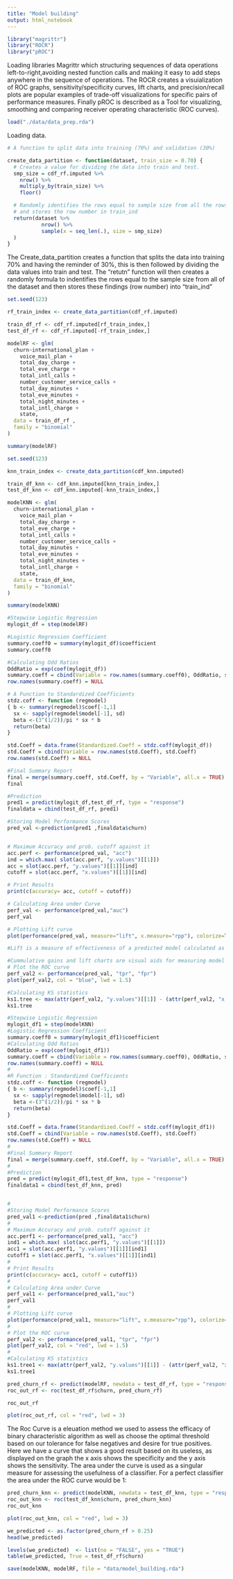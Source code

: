 ```yaml
---
title: "Model building"
output: html_notebook
---
```


```r
library("magrittr")
library("ROCR")
library("pROC")
```

Loading libraries Magrittr which structuring sequences of data operations left-to-right,avoiding nested function calls and making it easy to add steps anywhere in the sequence of operations. The ROCR creates a visuialization of ROC graphs, sensitivity/specificity curves, lift charts,
and precision/recall plots are popular examples of trade-off
visualizations for specific pairs of performance measures. Finally pROC is described as a Tool for visualizing, smoothing and comparing receiver operating characteristic (ROC curves).

```r
load("./data/data_prep.rda")
```
Loading data.


```r
# A function to split data into training (70%) and validation (30%)

create_data_partition <- function(dataset, train_size = 0.70) {
  # Creates a value for dividing the data into train and test.
  smp_size = cdf_rf.imputed %>%
    nrow() %>%
    multiply_by(train_size) %>%
    floor()

  # Randomly identifies the rows equal to sample size from all the rows of dataset dataset
  # and stores the row number in train_ind
  return(dataset %>%
           nrow() %>%
           sample(x = seq_len(.), size = smp_size)
  )
}
```
The Create_data_partition creates a function that splits the data into training 70% and having the reminder of 30%, this is then followed by dividing the data values into train and test. 
The "retutn" function will then creates a randomly formula to indentifies the rows equal to the sample size from all of the dataset and then stores these findings (row number) into "train_ind"


```r
set.seed(123)

rf_train_index <- create_data_partition(cdf_rf.imputed)

train_df_rf <- cdf_rf.imputed[rf_train_index,]
test_df_rf <- cdf_rf.imputed[-rf_train_index,]

modelRF <- glm(
  churn~international_plan +
    voice_mail_plan +
    total_day_charge +
    total_eve_charge +
    total_intl_calls +
    number_customer_service_calls +
    total_day_minutes +
    total_eve_minutes +
    total_night_minutes +
    total_intl_charge +
    state,
  data = train_df_rf ,
  family = "binomial"
)

summary(modelRF)
```


```r
set.seed(123)

knn_train_index <- create_data_partition(cdf_knn.imputed)

train_df_knn <- cdf_knn.imputed[knn_train_index,]
test_df_knn <- cdf_knn.imputed[-knn_train_index,]

modelKNN <- glm(
  churn~international_plan +
    voice_mail_plan +
    total_day_charge +
    total_eve_charge +
    total_intl_calls +
    number_customer_service_calls +
    total_day_minutes +
    total_eve_minutes +
    total_night_minutes +
    total_intl_charge +
    state,
  data = train_df_knn,
  family = "binomial"
)

summary(modelKNN)
```

```r
#Stepwise Logistic Regression
mylogit_df = step(modelRF)

#Logistic Regression Coefficient
summary.coeff0 = summary(mylogit_df)$coefficient
summary.coeff0

#Calculating Odd Ratios
OddRatio = exp(coef(mylogit_df))
summary.coeff = cbind(Variable = row.names(summary.coeff0), OddRatio, summary.coeff0)
row.names(summary.coeff) = NULL

# A Function to Standardized Coefficients
stdz.coff <- function (regmodel)
{ b <- summary(regmodel)$coef[-1,1]
  sx <- sapply(regmodel$model[-1], sd)
  beta <-(3^(1/2))/pi * sx * b
  return(beta)
}

std.Coeff = data.frame(Standardized.Coeff = stdz.coff(mylogit_df))
std.Coeff = cbind(Variable = row.names(std.Coeff), std.Coeff)
row.names(std.Coeff) = NULL

#Final Summary Report
final = merge(summary.coeff, std.Coeff, by = "Variable", all.x = TRUE)
final

#Prediction
pred1 = predict(mylogit_df,test_df_rf, type = "response")
finaldata = cbind(test_df_rf, pred1)

#Storing Model Performance Scores
pred_val <-prediction(pred1 ,finaldata$churn)


# Maximum Accuracy and prob. cutoff against it
acc.perf <- performance(pred_val, "acc")
ind = which.max( slot(acc.perf, "y.values")[[1]])
acc = slot(acc.perf, "y.values")[[1]][ind]
cutoff = slot(acc.perf, "x.values")[[1]][ind]

# Print Results
print(c(accuracy= acc, cutoff = cutoff))

# Calculating Area under Curve
perf_val <- performance(pred_val,"auc")
perf_val

# Plotting Lift curve
plot(performance(pred_val, measure="lift", x.measure="rpp"), colorize=TRUE)

#Lift is a measure of effectiveness of a predicted model calculated as the ratio between the results obtained with and without the predictive model.

#Cummulative gains and lift charts are visual aids for measuring model performance.
# Plot the ROC curve
perf_val2 <- performance(pred_val, "tpr", "fpr")
plot(perf_val2, col = "blue", lwd = 1.5)

#Calculating KS statistics
ks1.tree <- max(attr(perf_val2, "y.values")[[1]] - (attr(perf_val2, "x.values")[[1]]))
ks1.tree
```



```r
#Stepwise Logistic Regression
mylogit_df1 = step(modelKNN)
#Logistic Regression Coefficient
summary.coeff0 = summary(mylogit_df1)$coefficient
#Calculating Odd Ratios
OddRatio = exp(coef(mylogit_df1))
summary.coeff = cbind(Variable = row.names(summary.coeff0), OddRatio, summary.coeff0)
row.names(summary.coeff) = NULL
#
#R Function : Standardized Coefficients
stdz.coff <- function (regmodel)
{ b <- summary(regmodel)$coef[-1,1]
  sx <- sapply(regmodel$model[-1], sd)
  beta <-(3^(1/2))/pi * sx * b
  return(beta)
}

std.Coeff = data.frame(Standardized.Coeff = stdz.coff(mylogit_df1))
std.Coeff = cbind(Variable = row.names(std.Coeff), std.Coeff)
row.names(std.Coeff) = NULL
#
#Final Summary Report
final = merge(summary.coeff, std.Coeff, by = "Variable", all.x = TRUE)
#
#Prediction
pred = predict(mylogit_df1,test_df_knn, type = "response")
finaldata1 = cbind(test_df_knn, pred)


#
#Storing Model Performance Scores
pred_val1 <-prediction(pred ,finaldata1$churn)
#
# Maximum Accuracy and prob. cutoff against it
acc.perf1 <- performance(pred_val1, "acc")
ind1 = which.max( slot(acc.perf1, "y.values")[[1]])
acc1 = slot(acc.perf1, "y.values")[[1]][ind1]
cutoff1 = slot(acc.perf1, "x.values")[[1]][ind1]
#
# Print Results
print(c(accuracy= acc1, cutoff = cutoff1))
#
# Calculating Area under Curve
perf_val1 <- performance(pred_val1,"auc")
perf_val1
#
# Plotting Lift curve
plot(performance(pred_val1, measure="lift", x.measure="rpp"), colorize=TRUE)
#
# Plot the ROC curve
perf_val2 <- performance(pred_val1, "tpr", "fpr")
plot(perf_val2, col = "red", lwd = 1.5)
#
#Calculating KS statistics
ks1.tree1 <- max(attr(perf_val2, "y.values")[[1]] - (attr(perf_val2, "x.values")[[1]]))
ks1.tree1
```




```r
pred_churn_rf <- predict(modelRF, newdata = test_df_rf, type = "response")
roc_out_rf <- roc(test_df_rf$churn, pred_churn_rf)

roc_out_rf
```

```r
plot(roc_out_rf, col = "red", lwd = 3)
```
The Roc Curve is a eleuation method we used to assess the efficacy of binary characteristic algorithm as well as choose the optimal threshold based on our tolerance for false negatives and desire for true positives. Here we have a curve that shows a good result based on its useless, as displayed on the graph the x axis shows the specificity and the y axis shows the sensitivity. The area under the curve is used as a singular measure for assessing the usefulness of a classifier. For a perfect classifier the area under the ROC curve would be 1: 


```r
pred_churn_knn <- predict(modelKNN, newdata = test_df_knn, type = "response")
roc_out_knn <- roc(test_df_knn$churn, pred_churn_knn)
roc_out_knn
```

```r
plot(roc_out_knn, col = "red", lwd = 3)
```


```r
we_predicted <- as.factor(pred_churn_rf > 0.25)
head(we_predicted)
```

```r
levels(we_predicted)  <- list(no = "FALSE", yes = "TRUE")
table(we_predicted, True = test_df_rf$churn)
```






```r
save(modelKNN, modelRF, file = "data/model_building.rda")
```








